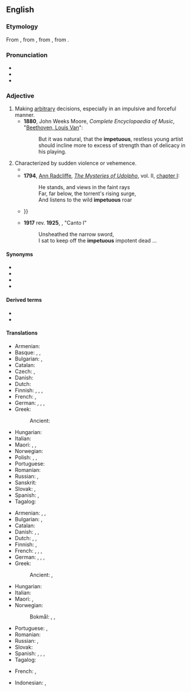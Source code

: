 ==English==
{{was wotd|2009|December|29}}

===Etymology===
{{root|en|ine-pro|*peth₂-}}
From {{inh|en|enm|impetuous}}, from {{der|en|fro|impetueux}}, from {{der|en|LL.|impetuōsus||violent}}, from {{der|en|la|impetus||attack, violence}}.

===Pronunciation===
* {{IPA|en|/imˈpɛtʃuəs/}}
* {{audio|en|en-au-impetuous.ogg|Audio (AU)}}
* {{audio|en|En-us-impetuous-NEW.ogg|Audio (US)}}

===Adjective===
{{en-adj}}

# Making [[arbitrary]] decisions, especially in an impulsive and forceful manner.
#* '''1880''', John Weeks Moore, ''Complete Encyclopaedia of Music'', "[[s:Complete Encyclopaedia of Music/B/Beethoven, Louis Van|Beethoven, Louis Van]]":
#*: But it was natural, that the '''impetuous''', restless young artist should incline more to excess of strength than of delicacy in his playing.
# Characterized by sudden violence or vehemence.
#* {{RQ:Spenser Faerie Queene|book=II|canto=IX|stanza=14|page=311|passage=For with ſuch puiſſance and '''impetuous''' maine / Thoſe Champions broke on them, that forſt the fly, / Like ſcattered Sheepe, whenas the Shepherds ſwaine / A Lyon and a Tigre doth eſpye, / With greedy pace forth ruſhing from the foreſt nye.}}
#* '''1794''', [[w:Ann Radcliffe|Ann Radcliffe]], ''[[w:The Mysteries of Udolpho|The Mysteries of Udolpho]]'', vol. II, [[s:The Mysteries of Udolpho/Volume II/Chapter I|chapter I]]:
#*: He stands, and views in the faint rays<br>Far, far below, the torrent's rising surge,<br>And listens to the wild '''impetuous''' roar
#* {{quote-book|en|year=1813|author=Jane Austen|title=Pride and Prejudice|url=|volume=III|chapter=4|passage="Oh! where, where is my uncle?" cried Elizabeth, darting from her seat as she finished the letter, in eagerness to follow him, with-out losing a moment of the time so precious; but as she reached the door, it was opened by a servant, and Mr. Darcy appeared. Her pale face and '''impetuous''' manner made him start {{...}}}}
#* '''1917''' rev. '''1925''', {{w|Ezra Pound}}, "Canto I"
#*: Unsheathed the narrow sword,
#*: I sat to keep off the '''impetuous''' impotent dead ...

====Synonyms====
* {{l|en|impulsive}}
* {{l|en|hasty}}
* {{l|en|rash}}
* {{l|en|hotheaded}}

====Derived terms====
* {{l|en|impetuously}}
* {{l|en|impetuousness}}

====Translations====
{{trans-top|describing one who makes arbitrary decisions}}
* Armenian: {{t|hy|իմպուլսիվ}}
* Basque: {{t|eu|odolbero}}, {{t|eu|oldartsu}}, {{t|eu|oldar handiko}}
* Bulgarian: {{t+|bg|импулсивен}}, {{t+|bg|прибързан}}
* Catalan: {{t|ca|impetuós}}
* Czech: {{t|cs|unáhlený}}, {{t+|cs|zbrklý}}
* Danish: {{t|da|impulsiv}}
* Dutch: {{t+|nl|impulsief}}
* Finnish: {{t+|fi|kiivas}}, {{t+|fi|kiihkeä}}, {{t+|fi|raju}}, {{t+|fi|äkkipikainen}}
* French: {{t+|fr|impulsif}}, {{t+|fr|irréfléchi}}
* German: {{t+|de|ungestüm}}, {{t+|de|impulsiv}}, {{t+|de|leidenschaftlich}}, {{t+|de|unüberlegt}}
* Greek:
*: Ancient: {{t|grc|ὁρμητικός}}
{{trans-mid}}
* Hungarian: {{t+|hu|hirtelen}}
* Italian: {{t+|it|impulsivo}}
* Maori: {{t|mi|takahorohoro}}, {{t|mi|manawarere}}, {{t|mi|kowheta}}
* Norwegian: {{t|no|impulsstyrt}}
* Polish: {{t+|pl|zapalczywy}}, {{t+|pl|impulsywny}}, {{t+|pl|porywczy}}
* Portuguese: {{t+|pt|impetuoso}}
* Romanian: {{t+|ro|impetuos}}
* Russian: {{t+|ru|поспе́шный|m}}, {{t+|ru|опроме́тчивый}}
* Sanskrit: {{t+|sa|अमवत्}}
* Slovak: {{t|sk|zbrklý}}, {{t|sk|impulzívny}}
* Spanish: {{t+|es|impulsivo}}, {{t+|es|impetuoso}}
* Tagalog: {{t+|tl|mapusok}}
{{trans-bottom}}

{{trans-top|characterized by sudden and violent force}}
* Armenian: {{t+|hy|բուռն}}, {{t+|hy|սրընթաց}}, {{t+|hy|պոռթկուն}}
* Bulgarian: {{t+|bg|буен}}, {{t+|bg|необуздан}}
* Catalan: {{t|ca|impetuós}}
* Danish: {{t|da|opfarende}}, {{t|da|heftig}}, {{t|da|fremfusende}}
* Dutch: {{t+|nl|onstuimig}}, {{t+|nl|bruusk}}, {{t+|nl|gewelddadig}}
* Finnish: {{t+|fi|raju}}, {{t+|fi|kiihkeä}}
* French: {{t+|fr|impétueux}}, {{t+|fr|brutal}}, {{t+|fr|brusque}}, {{t+|fr|violent}}
* German: {{t+|de|ungestüm}}, {{t+|de|stürmisch}}, {{t+|de|brüsk}}, {{t+|de|heftig}}
* Greek:
*: Ancient: {{t|grc|θούριος}}, {{t|grc|θοῦρος}}
{{trans-mid}}
* Hungarian: {{t+|hu|indulatos}}
* Italian: {{t+|it|irruente}}
* Maori: {{t|mi|totoa}}, {{t|mi|taikaha}}
* Norwegian:
*: Bokmål:  {{t|nb|oppfarende}}, {{t|nb|fremfusende}}, {{t|nb|brysk}}
* Portuguese: {{t+|pt|impetuoso}}, {{t+|pt|brusco}}
* Romanian: {{t+|ro|impetuos}}
* Russian: {{t+|ru|поры́вистый}}, {{t+|ru|стреми́тельный}}
* Slovak: {{t|sk|prudký}}
* Spanish: {{t+|es|impetuoso}}, {{t+|es|brutal}}, {{t+|es|brusco}}, {{t+|es|violento}}
* Tagalog: {{t+|tl|mapusok}}
{{trans-bottom}}

{{checktrans-top}}
* French: {{t+check|fr|impétueux}}, {{t+check|fr|brusque}}
{{trans-mid}}
* Indonesian: {{t-check|id|tanpa pikir panjang}}, {{t+check|id|sembrono}}
{{trans-bottom}}
{{C|en|Personality}}